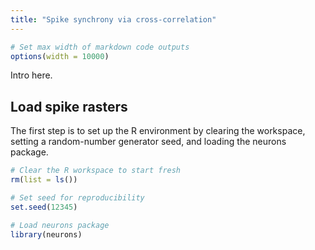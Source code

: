 ```yaml
---
title: "Spike synchrony via cross-correlation"
---
```


```r
# Set max width of markdown code outputs
options(width = 10000)
```

Intro here.

<h2>Load spike rasters</h2>

The first step is to set up the R environment by clearing the workspace, setting a random-number generator seed, and loading the neurons package.

```r
# Clear the R workspace to start fresh
rm(list = ls())

# Set seed for reproducibility
set.seed(12345) 

# Load neurons package
library(neurons) 
```
